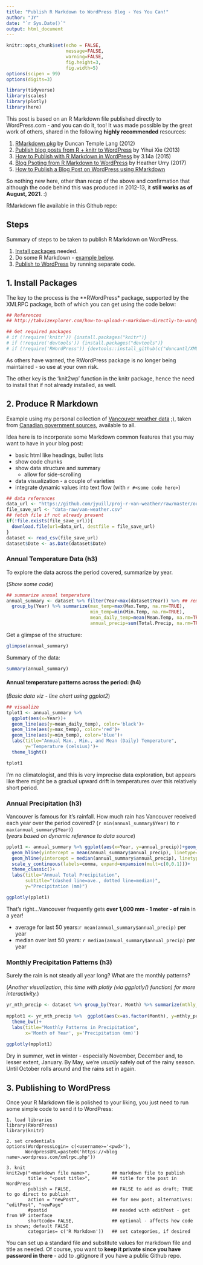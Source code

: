 ```yaml
---
title: "Publish R Markdown to WordPress Blog - Yes You Can!"
author: "JY"
date: "`r Sys.Date()`"
output: html_document
---
```


```r
knitr::opts_chunk$set(echo = FALSE,
                      message=FALSE,
                      warning=FALSE,
                      fig.height=3,
                      fig.width=5)
options(scipen = 99)
options(digits=3)

library(tidyverse)
library(scales)
library(plotly)
library(here)
```

This post is based on an R Markdown file published directly to WordPress.com - and you can do it, too! It was made possible by the great work of others, shared in the following **highly recommended** resources:

1. [RMarkdown pkg](https://github.com/duncantl/RWordPress) by Duncan Temple Lang (2012)
2. [Publish blog posts from R + knitr to WordPress](https://yihui.org/knitr/demo/wordpress/) by Yihui Xie (2013)
3. [How to Publish with R Markdown in WordPress](http://3.14a.ch/archives/2015/03/08/how-to-publish-with-r-markdown-in-wordpress/) by 3.14a (2015)
4. [Blog Psoting from R Markdown to WordPress](http://sites.tufts.edu/emotiononthebrain/2017/08/12/blog-posting-from-r-markdown-to-wordpress/) by Heather Urry (2017)
5. [How to Publish a Blog Post on WordPress using RMarkdown](https://tobiasdienlin.com/2019/03/08/how-to-publish-a-blog-post-on-wordpress-using-rmarkdown/)

So nothing new here, other than recap of the above and confirmation that although the code behind this was produced in 2012-13, it **still works as of August, 2021**. :)

RMarkdown file available in this Github repo: 

## Steps

Summary of steps to be taken to publish R Markdown on WordPress.

1. [Install packages](#pkg) needed.
2. Do some R Markdown - [example below](#markdown).
3. [Publish to WordPress](#publish) by running separate code.

## 1. Install Packages {#pkg}

The key to the process is the **RWordPress* package, supported by the XMLRPC package, both of which you can get using the code below:

```r
## References
## http://tabvizexplorer.com/how-to-upload-r-markdown-directly-to-wordpress/

## Get required packages
# if (!require('knitr')) {install.packages("knitr")}
# if (!require('devtools')) {install.packages("devtools")}
# if (!require('RWordPress')) {devtools::install_github(c("duncantl/XMLRPC", "duncantl/RWordPress"))}

```

As others have warned, the RWordPress package is no longer being maintained - so use at your own risk.

The other key is the 'knit2wp' function in the knitr package, hence the need to install that if not already installed, as well. 

## 2. Produce R Markdown {#markdown}

Example using my personal collection of [Vancouver weather data](https://github.com/jyuill/proj-r-van-weather/raw/master/output/van-weather.csv) ;), taken from [Canadian government sources](https://climate.weather.gc.ca/climate_data/daily_data_e.html?hlyRange=2013-06-11%7C2021-07-31&dlyRange=2013-06-13%7C2021-07-30&mlyRange=%7C&StationID=51442&Prov=BC&urlExtension=_e.html&searchType=stnName&optLimit=yearRange&StartYear=1840&EndYear=2021&selRowPerPage=25&Line=39&searchMethod=contains&Month=7&Day=31&txtStationName=vancouver&timeframe=2&Year=2021), available to all.

Idea here is to incorporate some Markdown common features that you may want to have in your blog post:

* basic html like headings, bullet lists
* show code chunks
* show data structure and summary
    + allow for side-scrolling
* data visualization - a couple of varieties
* integrate dynamic values into text flow (with `r #<some code here>`)

```r
## data references
data_url <- "https://github.com/jyuill/proj-r-van-weather/raw/master/output/van-weather.csv"
file_save_url <- "data-raw/van-weather.csv"
## fetch file if not already present
if(!file.exists(file_save_url)){
  download.file(url=data_url, destfile = file_save_url)
}
dataset <- read_csv(file_save_url)
dataset$Date <- as.Date(dataset$Date)
```

### Annual Temperature Data (h3)

To explore the data across the period covered, summarize by year.

(*Show some code*)

```r
## summarize annual temperature
annual_summary <- dataset %>% filter(Year<max(dataset$Year)) %>% ## remove most recent yr, since incomplete data
  group_by(Year) %>% summarize(max_temp=max(Max.Temp, na.rm=TRUE),
                               min_temp=min(Min.Temp, na.rm=TRUE),
                               mean_daily_temp=mean(Mean.Temp, na.rm=TRUE),
                               annual_precip=sum(Total.Precip, na.rm=TRUE)) 
```

Get a glimpse of the structure:

```r
glimpse(annual_summary)
```

Summary of the data:

```r
summary(annual_summary)
```

#### Annual temperature patterns across the period: (h4)

(*Basic data viz - line chart using ggplot2*)

```r
## visualize
tplot1 <- annual_summary %>% 
  ggplot(aes(x=Year))+
  geom_line(aes(y=mean_daily_temp), color='black')+
  geom_line(aes(y=max_temp), color='red')+
  geom_line(aes(y=min_temp), color='blue')+
  labs(title="Annual Max., Min., and Mean (Daily) Temperature",
       y='Temperature (celsius)')+
  theme_light()

tplot1
```

I'm no climatologist, and this is very imprecise data exploration, but appears like there might be a gradual upward drift in temperatures over this relatively short period.

### Annual Precipitation (h3)

Vancouver is famous for it's rainfall. How much rain has Vancouver received each year over the period covered? (`r min(annual_summary$Year)` to `r max(annual_summary$Year)`) <br />
(*years based on dynamic reference to data source*)

```r
pplot1 <- annual_summary %>% ggplot(aes(x=Year, y=annual_precip))+geom_col()+
  geom_hline(yintercept = mean(annual_summary$annual_precip), linetype='dashed')+
  geom_hline(yintercept = median(annual_summary$annual_precip), linetype='dotted')+
  scale_y_continuous(labels=comma, expand=expansion(mult=c(0,0.1)))+
  theme_classic()+
  labs(title="Annual Total Precipitation",
       subtitle="(dashed line=ave., dotted line=median)",
       y="Precipitation (mm)")

ggplotly(pplot1)
```

That's right...Vancouver frequently gets **over 1,000 mm - 1 meter - of rain** in a year!

* average for last 50 years:`r mean(annual_summary$annual_precip)` per year
* median over last 50 years: `r median(annual_summary$annual_precip)` per year

### Monthly Precipitation Patterns (h3)

Surely the rain is not steady all year long? What are the monthly patterns?

(*Another visualization, this time with plotly (via ggplotly() function) for more interactivity.*)

```r
yr_mth_precip <- dataset %>% group_by(Year, Month) %>% summarize(mthly_precip=sum(Total.Precip))
  
mpplot1 <- yr_mth_precip %>%  ggplot(aes(x=as.factor(Month), y=mthly_precip))+geom_boxplot()+
  theme_bw()+
  labs(title="Monthly Patterns in Precipitation",
       x='Month of Year', y='Precipitation (mm)')
  
ggplotly(mpplot1)
```

Dry in summer, wet in winter - especially November, December and, to lesser extent, January. By May, we're *usually* safely out of the rainy season. Until October rolls around and the rains set in again.

## 3. Publishing to WordPress {#publish}

Once your R Markdown file is polished to your liking, you just need to run some simple code to send it to WordPress:

    1. load libraries
    library(RWordPress)
    library(knitr)
    
    2. set credentials
    options(WordpressLogin= c(<username>='<pwd>'),
           WordpressURL=paste0('https://<blog name>.wordpress.com/xmlrpc.php'))
    
    3. knit
    knit2wp("<markdown file name>",        ## markdown file to publish
            title = "<post title>",        ## title for the post in WordPress
            publish = FALSE,               ## FALSE to add as draft; TRUE to go direct to publish
            action = "newPost",            ## for new post; alternatives: "editPost", "newPage"
            #postid                        ## needed with editPost - get from WP interface
            shortcode= FALSE,              ## optional - affects how code is shown; default FALSE
            categories= c('R Markdown'))   ## set categories, if desired

You can set up a standard file and substitute values for markdown file and title as needed. Of course, you want to **keep it private since you have password in there** - add to .gitignore if you have a public Github repo.
            